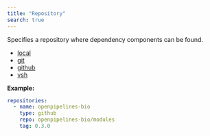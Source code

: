 ```yaml
---
title: "Repository"
search: true
---
```


Specifies a repository where dependency components can be found.

 - [local](/reference/config/repositories/localRepository.html)
 - [git](/reference/config/repositories/gitRepository.html)
 - [github](/reference/config/repositories/githubRepository.html)
 - [vsh](/reference/config/repositories/viashhubRepository.html)


**Example:**

```yaml
repositories:
  - name: openpipelines-bio
    type: github
    repo: openpipelines-bio/modules
    tag: 0.3.0

```
